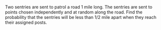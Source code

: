 Two sentries are sent to patrol a road $1$ mile long.
The sentries are sent to points chosen independently and at random along the road.
Find the probability that the sentries will be less than $1 / 2$ mile apart when they reach their assigned posts.
